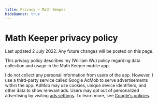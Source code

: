 ```yaml
---
title: Privacy – Math Keeper
hideBanner: true
---
```


# Math Keeper privacy policy

Last updated 2 July 2022. Any future changes will be posted on this page.

This privacy policy describes my (William Wu) policy regarding data collection and usage in the Math Keeper mobile app.

I do not collect any personal information from users of the app. However, I use a third-party service called Google AdMob to serve advertisements within the app. AdMob may use cookies, unique device identifiers, and other data to show relevant ads. Users may opt out of personalized advertising by visiting [ads settings](https://www.google.com/settings/ads). To learn more, see [Google's policies](https://policies.google.com/technologies/partner-sites).
